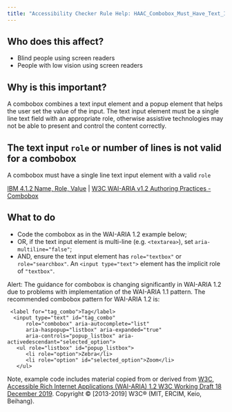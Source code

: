 ```yaml
---
title: "Accessibility Checker Rule Help: HAAC_Combobox_Must_Have_Text_Input"
---
```


<div className="toolHelp">
<Row>
<Column colLg={5} colMd={3} colSm={4} className="toolLeft">

## Who does this affect?

 * Blind people using screen readers
 * People with low vision using screen readers

## Why is this important?

A combobox combines a text input element and a popup element that helps the user set the value of the input. The text input element must be a single line text field with an appropriate role, otherwise assistive technologies may not be able to present and control the content correctly.

</Column>
<Column colLg={11} colMd={5} colSm={4} className="toolMain">

<div id="locLevel"></div>

## The text input `role` or number of lines is not valid for a combobox
A combobox must have a single line text input element with a valid `role`

[IBM 4.1.2 Name, Role, Value](http://www.ibm.com/able/guidelines/ci162/name_role_value.html) | [W3C WAI-ARIA v1.2 Authoring Practices - Combobox](https://www.w3.org/TR/wai-aria-1.2/#combobox)

<div id="locSnippet"></div>

## What to do

 * Code the combobox as in the WAI-ARIA 1.2 example below;
 * OR, if the text input element is multi-line (e.g. `<textarea>`), set `aria-multiline="false"`;
 * AND, ensure the text input element has `role="textbox"` or `role="searchbox"`. An `<input type="text">` element has the implicit role of `"textbox"`.

Alert: The guidance for combobox is changing significantly in WAI-ARIA 1.2 due to problems with implementation of the WAI-ARIA 1.1 pattern. The recommended combobox pattern for WAI-ARIA 1.2 is:

```
 <label for="tag_combo">Tag</label>
  <input type="text" id="tag_combo"
      role="combobox" aria-autocomplete="list"
      aria-haspopup="listbox" aria-expanded="true"
      aria-controls="popup_listbox" aria-activedescendant="selected_option">
   <ul role="listbox" id="popup_listbox">
      <li role="option">Zebra</li>
      <li role="option" id="selected_option">Zoom</li>
   </ul>
```

Note, example code includes material copied from or derived from [W3C, Accessible Rich Internet Applications (WAI-ARIA) 1.2 W3C Working Draft 18 December 2019](https://www.w3.org/TR/wai-aria-1.2/#combobox). Copyright © [2013-2019] W3C® (MIT, ERCIM, Keio, Beihang).


</Column>
</Row>
</div>
